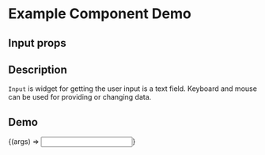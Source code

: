 
<Meta title="Example/Input" component={Input} />

# Example Component Demo

## Input props
<Props of={Input} />

## Description

`Input` is widget for getting the user input is a text field. Keyboard and mouse can be used for providing or changing data.

## Demo

<Canvas>
  <Story name="Example Input">
    {(args) => <Input {...args} />}
  </Story>
</Canvas>
